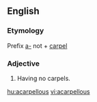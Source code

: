 ==English==

===Etymology===
Prefix [[a-]] not + [[carpel]]

===Adjective===
{{infl|en|adjective}}

# {{botany}} Having no carpels.

[[hu:acarpellous]]
[[vi:acarpellous]]
